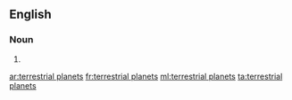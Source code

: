 ==English==

===Noun===
{{head|en|plural}}

# {{plural of|terrestrial planet|lang=en|nocat=1}}

[[ar:terrestrial planets]]
[[fr:terrestrial planets]]
[[ml:terrestrial planets]]
[[ta:terrestrial planets]]